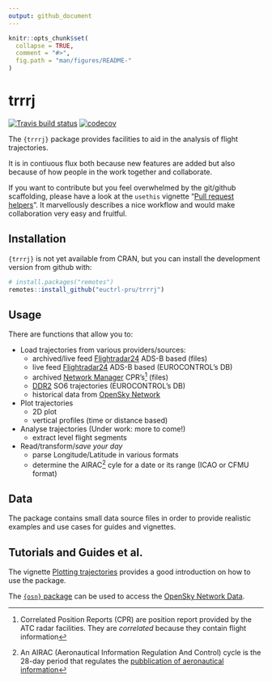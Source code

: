 ```yaml
---
output: github_document
---
```


<!-- README.md is generated from README.Rmd. Please edit that file -->

```r
knitr::opts_chunk$set(
  collapse = TRUE,
  comment = "#>",
  fig.path = "man/figures/README-"
)
```

# trrrj

[![Travis build status](https://travis-ci.org/euctrl-pru/trrrj.svg?branch=master)](https://travis-ci.org/euctrl-pru/trrrj)
[![codecov](https://codecov.io/gh/euctrl-pru/trrrj/branch/master/graph/badge.svg)](https://codecov.io/gh/euctrl-pru/trrrj)



The `{trrrj}` package provides facilities to aid in the analysis of flight trajectories.

It is in contiuous flux both because new features are added but also because of how people
in the work together and collaborate.

If you want to contribute but you feel overwhelmed by the git/github scaffolding, please have a 
look at the `usethis` vignette "[Pull request helpers][prh]". It marvellously describes
a nice workflow and would make collaboration very easy and fruitful.

[prh]: https://usethis.r-lib.org/articles/articles/pr-functions.html


## Installation

`{trrrj}` is not yet available from CRAN, but you can install the development
version from github with:

```r
# install.packages("remotes")
remotes::install_github("euctrl-pru/trrrj")
```

## Usage

There are functions that allow you to:

* Load trajectories from various providers/sources:
    - archived/live feed [Flightradar24][fr24] ADS-B based (files)
    - live feed [Flightradar24][fr24] ADS-B based (EUROCONTROL's DB)
    - archived [Network Manager][nm-cfmu] CPR's^[Correlated Position Reports (CPR)
      are position report provided by the ATC radar facilities.
      They are *correlated* because they contain flight information] (files)
    - [DDR2][ddr2] SO6 trajectories (EUROCONTROL's DB)
    - historical data from [OpenSky Network][osn]

* Plot trajectories
    - 2D plot
    - vertical profiles (time or distance based)
    
* Analyse trajectories (Under work: more to come!)
    - extract level flight segments

* Read/transform/*save your day*
    - parse Longitude/Latitude in various formats
    - determine the AIRAC^[An AIRAC (Aeronautical Information Regulation And Control) cycle
      is the 28-day period that regulates the
      [pubblication of aeronautical information][airac]] cyle
      for a date or its range (ICAO or CFMU format)


## Data

The package contains small data source files in order to
provide realistic examples and use cases for guides and vignettes.



## Tutorials and Guides et al.

The vignette [Plotting trajectories](https://trrrj.ansperformance.eu/articles/trrrj-plotting.html)
provides a good introduction on how to use the package.

The [`{osn}` package](https://github.com/espinielli/osn) can be used to access
the [OpenSky Network Data](osn).


[airac]: <https://en.wikipedia.org/wiki/Aeronautical_Information_Publication> "AIP - Aeronautical Information Publication"
[fr24]: <https://www.flightradar24.com/> "Flightradar24"
[ddr2]: <https://www.eurocontrol.int/ddr> "Demand Data Repository - EUROCONTROL"
[nm-cfmu]: <https://www.eurocontrol.int/network-manager> "Network Manager - EUROCONTROL"
[cpr]: <https://ansperformance.eu/acronym/cpr/> "Correlated Position Report"
[osn]: <https://opensky-network.org/> "OpenSky Network"
